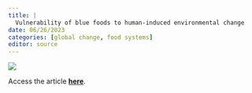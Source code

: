 ```yaml
---
title: |
  Vulnerability of blue foods to human-induced environmental change
date: 06/26/2023
categories: [global change, food systems]
editor: source
---
```


![](cao-et-al-2023.png){fig-align="center"}

Access the article [**here**](https://doi.org/10.1038/s41893-023-01156-y).
